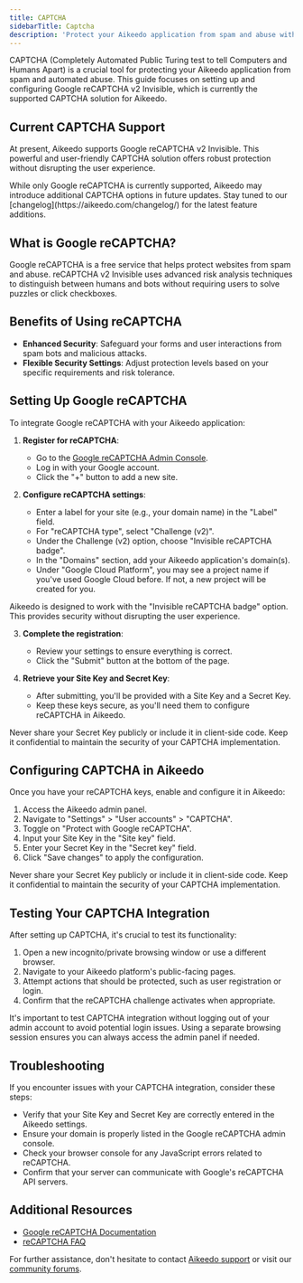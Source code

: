```yaml
---
title: CAPTCHA
sidebarTitle: Captcha
description: 'Protect your Aikeedo application from spam and abuse with CAPTCHA integration'
---
```


CAPTCHA (Completely Automated Public Turing test to tell Computers and Humans Apart) is a crucial tool for protecting your Aikeedo application from spam and automated abuse. This guide focuses on setting up and configuring Google reCAPTCHA v2 Invisible, which is currently the supported CAPTCHA solution for Aikeedo.

## Current CAPTCHA Support

At present, Aikeedo supports Google reCAPTCHA v2 Invisible. This powerful and user-friendly CAPTCHA solution offers robust protection without disrupting the user experience.

<Note>
  While only Google reCAPTCHA is currently supported, Aikeedo may introduce additional CAPTCHA options in future updates. Stay tuned to our [changelog](https://aikeedo.com/changelog/) for the latest feature additions.
</Note>

## What is Google reCAPTCHA?

Google reCAPTCHA is a free service that helps protect websites from spam and abuse. reCAPTCHA v2 Invisible uses advanced risk analysis techniques to distinguish between humans and bots without requiring users to solve puzzles or click checkboxes.

## Benefits of Using reCAPTCHA

- **Enhanced Security**: Safeguard your forms and user interactions from spam bots and malicious attacks.
- **Flexible Security Settings**: Adjust protection levels based on your specific requirements and risk tolerance.

## Setting Up Google reCAPTCHA

To integrate Google reCAPTCHA with your Aikeedo application:

1. **Register for reCAPTCHA**:
   - Go to the [Google reCAPTCHA Admin Console](https://www.google.com/recaptcha/admin).
   - Log in with your Google account.
   - Click the "+" button to add a new site.

2. **Configure reCAPTCHA settings**:
   - Enter a label for your site (e.g., your domain name) in the "Label" field.
   - For "reCAPTCHA type", select "Challenge (v2)".
   - Under the Challenge (v2) option, choose "Invisible reCAPTCHA badge".
   - In the "Domains" section, add your Aikeedo application's domain(s).
   - Under "Google Cloud Platform", you may see a project name if you've used Google Cloud before. If not, a new project will be created for you.

<Note>
  Aikeedo is designed to work with the "Invisible reCAPTCHA badge" option. This provides security without disrupting the user experience.
</Note>

3. **Complete the registration**:
   - Review your settings to ensure everything is correct.
   - Click the "Submit" button at the bottom of the page.

4. **Retrieve your Site Key and Secret Key**:
   - After submitting, you'll be provided with a Site Key and a Secret Key.
   - Keep these keys secure, as you'll need them to configure reCAPTCHA in Aikeedo.

<Warning>
  Never share your Secret Key publicly or include it in client-side code. Keep it confidential to maintain the security of your CAPTCHA implementation.
</Warning>

## Configuring CAPTCHA in Aikeedo

Once you have your reCAPTCHA keys, enable and configure it in Aikeedo:

1. Access the Aikeedo admin panel.
2. Navigate to "Settings" > "User accounts" > "CAPTCHA".
3. Toggle on "Protect with Google reCAPTCHA".
4. Input your Site Key in the "Site key" field.
5. Enter your Secret Key in the "Secret key" field.
6. Click "Save changes" to apply the configuration.

<Warning>
  Never share your Secret Key publicly or include it in client-side code. Keep it confidential to maintain the security of your CAPTCHA implementation.
</Warning>

## Testing Your CAPTCHA Integration

After setting up CAPTCHA, it's crucial to test its functionality:

1. Open a new incognito/private browsing window or use a different browser.
2. Navigate to your Aikeedo platform's public-facing pages.
3. Attempt actions that should be protected, such as user registration or login.
4. Confirm that the reCAPTCHA challenge activates when appropriate.

<Note>
  It's important to test CAPTCHA integration without logging out of your admin account to avoid potential login issues. Using a separate browsing session ensures you can always access the admin panel if needed.
</Note>

## Troubleshooting

If you encounter issues with your CAPTCHA integration, consider these steps:

- Verify that your Site Key and Secret Key are correctly entered in the Aikeedo settings.
- Ensure your domain is properly listed in the Google reCAPTCHA admin console.
- Check your browser console for any JavaScript errors related to reCAPTCHA.
- Confirm that your server can communicate with Google's reCAPTCHA API servers.

## Additional Resources

- [Google reCAPTCHA Documentation](https://developers.google.com/recaptcha/docs/invisible)
- [reCAPTCHA FAQ](https://developers.google.com/recaptcha/docs/faq)

For further assistance, don't hesitate to contact [Aikeedo support](mailto:support@aikeedo.com) or visit our [community forums](https://aikeedo.com/community).

